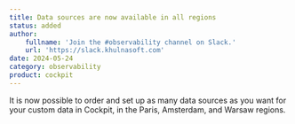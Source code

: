 ```yaml
---
title: Data sources are now available in all regions
status: added
author:
    fullname: 'Join the #observability channel on Slack.'
    url: 'https://slack.khulnasoft.com'
date: 2024-05-24
category: observability
product: cockpit
---
```


It is now possible to order and set up as many data sources as you want for your custom data in Cockpit, in the Paris, Amsterdam, and Warsaw regions.

